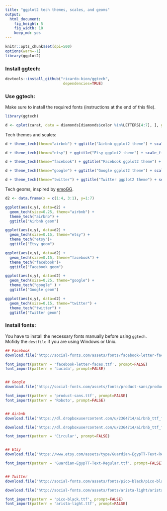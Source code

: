 ```yaml
---
title: "ggplot2 tech themes, scales, and geoms"
output:
  html_document:
    fig_height: 5
    fig_width: 10
    keep_md: yes
---
```



```r
knitr::opts_chunk$set(dpi=500)
options(warn=-1)
library(ggplot2)
```

### Install ggtech:

```r


devtools::install_github("ricardo-bion/ggtech", 
                          dependencies=TRUE)

```

### Use ggtech:

Make sure to install the required fonts (instructions at the end of this file).

```r

library(ggtech)

d <- qplot(carat, data = diamonds[diamonds$color %in%LETTERS[4:7], ], geom = "histogram", bins=30, fill = color)

```


Tech themes and scales:

```r
d + theme_tech(theme="airbnb") + ggtitle("Airbnb ggplot2 theme") + scale_fill_tech(theme="airbnb")
```



```r
d + theme_tech(theme="etsy") + ggtitle("Etsy ggplot2 theme") + scale_fill_tech(theme="etsy")
```



```r
d + theme_tech(theme="facebook") + ggtitle("Facebook ggplot2 theme") + scale_fill_tech(theme="facebook")
```


```r
d + theme_tech(theme="google") + ggtitle("Google ggplot2 theme") + scale_fill_tech(theme="google")
```


```r
d + theme_tech(theme="twitter") + ggtitle("Twitter ggplot2 theme") + scale_fill_tech(theme="twitter")
```



Tech geoms, inspired by [emoGG](https://github.com/dill/emoGG).


```r
d2 <- data.frame(x = c(1:4, 3:1), y=1:7)
```


```r
ggplot(aes(x,y), data=d2) + 
  geom_tech(size=0.25, theme="airbnb") + 
  theme_tech("airbnb") +
  ggtitle("Airbnb geom")
```


```r
ggplot(aes(x,y), data=d2) + 
  geom_tech(size=0.15, theme="etsy") + 
  theme_tech("etsy")+
  ggtitle("Etsy geom")
```

```r
ggplot(aes(x,y), data=d2) + 
  geom_tech(size=0.15, theme="facebook") + 
  theme_tech("facebook")+
  ggtitle("Facebook geom")
```


```r
ggplot(aes(x,y), data=d2) + 
  geom_tech(size=0.25, theme="google") + 
  theme_tech("google" ) +
  ggtitle("Google geom")
```


```r
ggplot(aes(x,y), data=d2) + 
  geom_tech(size=0.15, theme="twitter") + 
  theme_tech("twitter") +
  ggtitle("Twitter geom")
```



### Install fonts:

You have to install the necessary fonts manually before using `ggtech`. Mofidy the `destfile` if you are using Windows or Unix.


```r

## Facebook 
download.file("http://social-fonts.com/assets/fonts/facebook-letter-faces/facebook-letter-faces.ttf", "/Library/Fonts/facebook-letter-faces.ttf", method="curl")

font_import(pattern = 'facebook-letter-faces.ttf', prompt=FALSE)
font_import(pattern = 'Lucida', prompt=FALSE)


## Google 
download.file("http://social-fonts.com/assets/fonts/product-sans/product-sans.ttf", "/Library/Fonts/product-sans.ttf", method="curl")

font_import(pattern = 'product-sans.ttf', prompt=FALSE)
font_import(pattern = 'Roboto', prompt=FALSE)


## Airbnb 
download.file("https://dl.dropboxusercontent.com/u/2364714/airbnb_ttf_fonts/Circular%20Air-Medium%203.46.45%20PM.ttf", "/Library/Fonts/Circular Air-Medium 3.46.45 PM.ttf", method="curl")

download.file("https://dl.dropboxusercontent.com/u/2364714/airbnb_ttf_fonts/Circular%20Air-Bold%203.46.45%20PM.ttf", "/Library/Fonts/Circular Air-Bold 3.46.45 PM.ttf", method="curl")

font_import(pattern = 'Circular', prompt=FALSE)


## Etsy 
download.file("https://www.etsy.com/assets/type/Guardian-EgypTT-Text-Regular.ttf", "/Library/Fonts/Guardian-EgypTT-Text-Regular.ttf", method="curl")

font_import(pattern = 'Guardian-EgypTT-Text-Regular.ttf', prompt=FALSE)


## Twitter 
download.file("http://social-fonts.com/assets/fonts/pico-black/pico-black.ttf", "/Library/Fonts/pico-black.ttf", method="curl")

download.file("http://social-fonts.com/assets/fonts/arista-light/arista-light.ttf", "/Library/Fonts/arista-light.ttf", method="curl")

font_import(pattern = 'pico-black.ttf', prompt=FALSE)
font_import(pattern = 'arista-light.ttf', prompt=FALSE)
```
